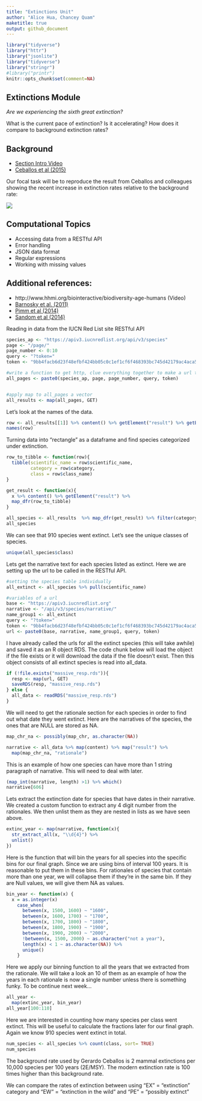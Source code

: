 ```yaml
---
title: "Extinctions Unit"
author: "Alice Hua, Chancey Quam"
maketitle: true
output: github_document
---
```


```r
library("tidyverse")
library("httr")
library("jsonlite")
library("tidyverse")
library("stringr")
#library("printr")
knitr::opts_chunk$set(comment=NA)
```

## Extinctions Module

_Are we experiencing the sixth great extinction?_  

What is the current pace of extinction? Is it accelerating? How does it compare to background extinction rates?

## Background

- [Section Intro Video](https://youtu.be/QsH6ytm89GI)
- [Ceballos et al (2015)](http://doi.org/10.1126/sciadv.1400253)

Our focal task will be to reproduce the result from Ceballos and colleagues showing the recent increase in extinction rates relative to the background rate: 

![](https://espm-157.carlboettiger.info/img/extinctions.jpg)


## Computational Topics

- Accessing data from a RESTful API
- Error handling
- JSON data format
- Regular expressions
- Working with missing values

## Additional references:

- http://www.hhmi.org/biointeractive/biodiversity-age-humans (Video)
- [Barnosky et al. (2011)](http://doi.org/10.1038/nature09678)
- [Pimm et al (2014)](http://doi.org/10.1126/science.1246752)
- [Sandom et al (2014)](http://dx.doi.org/10.1098/rspb.2013.3254)

Reading in data from the IUCN Red List site RESTful API
```r
species_ap <- "https://apiv3.iucnredlist.org/api/v3/species"
page <- "/page/"
page_number <- 0:10
query <- "?token="
token <- "9bb4facb6d23f48efbf424bb05c0c1ef1cf6f468393bc745d42179ac4aca5fee"

#write a function to get http, clue everything together to make a url that iterates over the vector of page_number
all_pages <- paste0(species_ap, page, page_number, query, token)


#apply map to all_pages a vector
all_results <- map(all_pages, GET)
```

Let's look at the names of the data.
```r
row <- all_results[[1]] %>% content() %>% getElement("result") %>% getElement(1)
names(row)
```

Turning data into "rectangle" as a dataframe and find species categorized under extinction.
```r
row_to_tibble <- function(row){
  tibble(scientific_name = row$scientific_name, 
         category = row$category, 
         class = row$class_name)
}

get_result <- function(x){
  x %>% content() %>% getElement("result") %>% 
  map_dfr(row_to_tibble)
}

all_species <- all_results  %>% map_dfr(get_result) %>% filter(category=="EX")
all_species
```

We can see that 910 species went extinct. Let's see the unique classes of species.
```r
unique(all_species$class)
```

Lets get the narrative text for each species listed as extinct. Here we are setting up the url to be called in the RESTful API.
```r
#setting the species table individually
all_extinct <- all_species %>% pull(scientific_name)

#variables of a url
base <- "https://apiv3.iucnredlist.org"
narrative <- "/api/v3/species/narrative/"
name_group1 <- all_extinct
query <- "?token="
token <- "9bb4facb6d23f48efbf424bb05c0c1ef1cf6f468393bc745d42179ac4aca5fee"
url <- paste0(base, narrative, name_group1, query, token)
```

I have already called the urls for all the extinct species (this will take awhile) and saved it as an R object RDS. The code chunk below will load the object if the file exists or it will download the data if the file doesn't exist. Then this object consists of all extinct species is read into all_data.
```r
if (!file.exists("massive_resp.rds")){
  resp <- map(url, GET)
  saveRDS(resp, "massive_resp.rds")
} else {
  all_data <- readRDS("massive_resp.rds")
}
```

We will need to get the rationale section for each species in order to find out what date they went extinct. 
Here are the narratives of the species, the ones that are NULL are stored as NA.
```r
map_chr_na <- possibly(map_chr, as.character(NA))

narrative <- all_data %>% map(content) %>% map("result") %>% 
  map(map_chr_na, "rationale")
```

This is an example of how one species can have more than 1 string paragraph of narrative. This will need to deal with later.
```r
(map_int(narrative, length) >1) %>% which()
narrative[606]
```

Lets extract the extinction date for species that have dates in their narrative. We created a custom function to extract any 4 digit number from the rationales. We then unlist them as they are nested in lists as we have seen above.
```r
extinc_year <- map(narrative, function(x){
  str_extract_all(x, "\\d{4}") %>% 
  unlist()
}) 
```

Here is the function that will bin the years for all species into the specific bins for our final graph. Since we are using bins of interval 100 years. It is reasonable to put them in these bins. For rationales of species that contain more than one year, we will collapse them if they're in the same bin. If they are Null values, we will give them NA as values. 
```r
bin_year <- function(x) {
  x = as.integer(x)
    case_when(
      between(x, 1500, 1600) ~ "1600",
      between(x, 1600, 1700) ~ "1700",
      between(x, 1700, 1800) ~ "1800",
      between(x, 1800, 1900) ~ "1900",
      between(x, 1900, 2000) ~ "2000",
      !between(x, 1500, 2000) ~ as.character("not a year"),
      length(x) < 1 ~ as.character(NA)) %>%
      unique()
    }
```

Here we apply our binning function to all the years that we extracted from the rationale. We will take a look an 10 of them as an example of how the years in each rationale is now a single number unless there is something funky. To be continue next week...
```r
all_year <- 
  map(extinc_year, bin_year)
all_year[100:110]
```

Here we are interested in counting how many species per class went extinct. This will be useful to calculate the fractions later for our final graph. 
Again we know 910 species went extinct in total. 
```r
num_species <- all_species %>% count(class, sort= TRUE)
num_species
```

The background rate used by Gerardo Ceballos is 2 mammal extinctions per 10,000 species per 100 years (2E/MSY). The modern extinction rate is 100 times higher than this background rate. 

We can compare the rates of extinction between using "EX" = "extinction" category and "EW" = "extinction in the wild" and "PE" = "possibly extinct"
